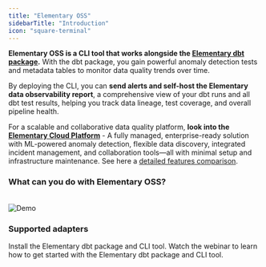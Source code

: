 ```yaml
---
title: "Elementary OSS"
sidebarTitle: "Introduction"
icon: "square-terminal"
---
```

**Elementary OSS is a CLI tool that works alongside the [Elementary dbt package](/data-tests/dbt/dbt-package).** With the dbt package, you gain powerful anomaly detection tests and metadata tables to monitor data quality trends over time.

By deploying the CLI, you can **send alerts and self-host the Elementary data observability report**, a comprehensive view of your dbt runs and all dbt test results, helping you track data lineage, test coverage, and overall pipeline health. 

For a scalable and collaborative data quality platform, **look into the [Elementary Cloud Platform](/cloud/introduction)** - A fully managed, enterprise-ready solution with ML-powered anomaly detection, flexible data discovery, integrated incident management, and collaboration tools—all with minimal setup and infrastructure maintenance. See here a [detailed features comparison](/overview/cloud-vs-oss).

### What can you do with Elementary OSS?

<Card title="Utilize the Elementary dbt package for Elementary tests and tables" icon="gear" iconType="solid" href="/data-tests/introduction" />

<CardGroup cols={2}>

  <Card title="Generate an observability report" icon="browsers" iconType="solid" href="/oss/guides/generate-report-ui" />

  <Card title="Send alerts" icon="bell-exclamation" href="/oss/guides/alerts/elementary-alerts" />

  <Card title="Share the report" icon="share-all" iconType="solid" href="/oss/guides/share-report-ui" />

  <Card title="Deploy in production" icon="gear" iconType="solid" href="/oss/deployment-and-configuration/elementary-in-production" />
</CardGroup>

<br />

<Frame>
  <img src="https://raw.githubusercontent.com/elementary-data/elementary/master/static/report_ui.gif" alt="Demo" />
</Frame>

### Supported adapters

<Snippet file="oss/adapters-cards.mdx" />


<CardGroup cols={1}>
  <Card title="Quickstart Elementary OSS" href="/oss/quickstart/quickstart-cli-package" icon="circle-play" iconType="solid">
    Install the Elementary dbt package and CLI tool.
  </Card>

  <Card title="Webinar: Getting Started with Elementary OSS" href="https://www.elementary-data.com/webinar/getting-started-with-elementary" icon="video">
    Watch the webinar to learn how to get started with the Elementary dbt package and CLI tool.
  </Card>
</CardGroup>
